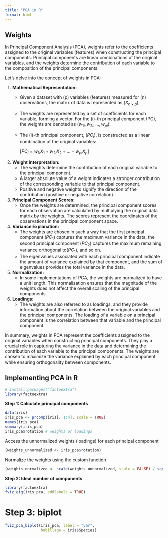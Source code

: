 ```yaml
---
title: "PCA in R"
format: html
---
```


## Weights
In Principal Component Analysis (PCA), weights refer to the coefficients assigned to the original variables (features) when constructing the principal components. Principal components are linear combinations of the original variables, and the weights determine the contribution of each variable to the composition of the principal components.

Let's delve into the concept of weights in PCA:

1. **Mathematical Representation:**
   - Given a dataset with \(p\) variables (features) measured for \(n\) observations, the matrix of data is represented as $(X_{n \times p}).$
   - The weights are represented by a set of coefficients for each variable, forming a vector. For the \(i\)-th principal component (PC), the weights are denoted as $(w_{1i}, w_{2i}, \ldots, w_{pi})$.
   - The \(i\)-th principal component, $(PC_i)$, is constructed as a linear combination of the original variables:

     $[ PC_i = w_{1i}X_1 + w_{2i}X_2 + \ldots + w_{pi}X_p ]$

2. **Weight Interpretation:**
   - The weights determine the contribution of each original variable to the principal component.
   - A larger absolute value of a weight indicates a stronger contribution of the corresponding variable to that principal component.
   - Positive and negative weights signify the direction of the contribution (positive or negative correlation).

3. **Principal Component Scores:**
   - Once the weights are determined, the principal component scores for each observation are calculated by multiplying the original data matrix by the weights. The scores represent the coordinates of the observations in the principal component space.

4. **Variance Explanation:**
   - The weights are chosen in such a way that the first principal component $(PC_1)$ captures the maximum variance in the data, the second principal component $(PC_2)$ captures the maximum remaining variance orthogonal to$(PC_1)$, and so on.
   - The eigenvalues associated with each principal component indicate the amount of variance explained by that component, and the sum of eigenvalues provides the total variance in the data.

5. **Normalization:**
   - In some implementations of PCA, the weights are normalized to have a unit length. This normalization ensures that the magnitude of the weights does not affect the overall scaling of the principal components.

6. **Loadings:**
   - The weights are also referred to as loadings, and they provide information about the correlation between the original variables and the principal components. The loading of a variable on a principal component is the correlation between that variable and the principal component.

In summary, weights in PCA represent the coefficients assigned to the original variables when constructing principal components. They play a crucial role in capturing the variance in the data and determining the contribution of each variable to the principal components. The weights are chosen to maximize the variance explained by each principal component while ensuring orthogonality between components.

## Implementing PCA in R


```r
# install.packages("factoextra")
library(factoextra)
```

**Step 1: Calculate principal components**
```r
data(iris)
iris_pca <- prcomp(iris[, 1:4], scale = TRUE)
names(iris_pca)
summary(iris_pca)
iris_pca$rotation # weights or loadings
```


Access the unnormalized weights (loadings) for each principal component
```r
(weights_unnormalized <- iris_pca$rotation)
```

Normalize the weights using the custom function
```r
(weights_normalized <- scale(weights_unnormalized, scale = FALSE) / sqrt(rowSums(weights_unnormalized^2)))

```



**Step 2: Ideal number of components**

```r

library(factoextra)
fviz_eig(iris_pca, addlabels = TRUE)

```

# Step 3: biplot

```r
fviz_pca_biplot(iris_pca, label = "var",
                habillage = iris$Species)

```


